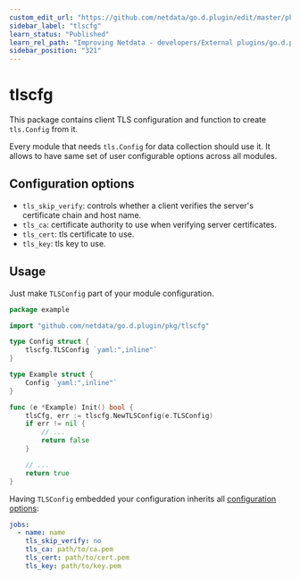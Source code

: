 ```yaml
---
custom_edit_url: "https://github.com/netdata/go.d.plugin/edit/master/pkg/tlscfg/README.md"
sidebar_label: "tlscfg"
learn_status: "Published"
learn_rel_path: "Improving Netdata - developers/External plugins/go.d.plugin/Helper Packages"
sidebar_position: "321"
---
```



# tlscfg

This package contains client TLS configuration and function to create `tls.Config` from it.

Every module that needs `tls.Config` for data collection should use it. It allows to have same set of user configurable
options across all modules.

## Configuration options

- `tls_skip_verify`: controls whether a client verifies the server's certificate chain and host name.
- `tls_ca`: certificate authority to use when verifying server certificates.
- `tls_cert`: tls certificate to use.
- `tls_key`: tls key to use.

## Usage

Just make `TLSConfig` part of your module configuration.

```go
package example

import "github.com/netdata/go.d.plugin/pkg/tlscfg"

type Config struct {
	tlscfg.TLSConfig `yaml:",inline"`
}

type Example struct {
	Config `yaml:",inline"`
}

func (e *Example) Init() bool {
	tlsCfg, err := tlscfg.NewTLSConfig(e.TLSConfig)
	if err != nil {
		// ...
		return false
	}

	// ...
	return true
}
```

Having `TLSConfig` embedded your configuration inherits all [configuration options](#configuration-options):

```yaml
jobs:
  - name: name
    tls_skip_verify: no
    tls_ca: path/to/ca.pem
    tls_cert: path/to/cert.pem
    tls_key: path/to/key.pem
```
